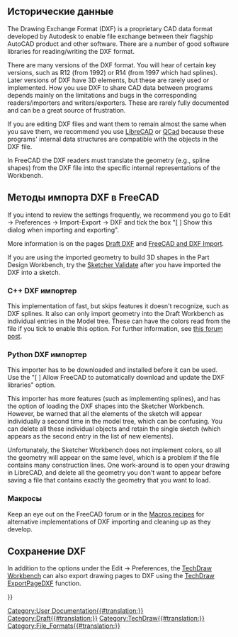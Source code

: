 <languages/>
{{TOCright}}

<span id="Background_history"></span>
== Исторические данные ==

The Drawing Exchange Format (DXF) is a proprietary CAD data format developed by Autodesk to enable file exchange between their flagship AutoCAD product and other software. There are a number of good software libraries for reading/writing the DXF format.

There are many versions of the DXF format. You will hear of certain key versions, such as R12 (from 1992) or R14 (from 1997 which had splines). Later versions of DXF have 3D elements, but these are rarely used or implemented. How you use DXF to share CAD data between programs depends mainly on the limitations and bugs in the corresponding readers/importers and writers/exporters. These are rarely fully documented and can be a great source of frustration.

If you are editing DXF files and want them to remain almost the same when you save them, we recommend you use [https://en.wikipedia.org/wiki/LibreCAD LibreCAD] or [https://en.wikipedia.org/wiki/QCad QCad] because these programs' internal data structures are compatible with the objects in the DXF file.

In FreeCAD the DXF readers must translate the geometry (e.g., spline shapes) from the DXF file into the specific internal representations of the Workbench.

<span id="Methods_for_importing_DXF_to_FreeCAD"></span>
== Методы импорта DXF в FreeCAD ==

If you intend to review the settings frequently, we recommend you go to Edit → Preferences → Import-Export → DXF and tick the box "[ ] Show this dialog when importing and exporting".

More information is on the pages [[Draft_DXF|Draft DXF]] and [[FreeCAD_and_DXF_Import|FreeCAD and DXF Import]].

If you are using the imported geometry to build 3D shapes in the Part Design Workbench, try the [[Sketcher_ValidateSketch|Sketcher Validate]] after you have imported the DXF into a sketch.

<span id="C++_DXF_importer"></span>
=== C++ DXF импортер ===

This implementation of fast, but skips features it doesn't recognize, such as DXF splines. It also can only import geometry into the Draft Workbench as individual entries in the Model tree. These can have the colors read from the file if you tick to enable this option. For further information, see [https://forum.freecadweb.org/viewtopic.php?f=3&t=32493 this forum post].

<span id="Python_DXF_importer"></span>
=== Python DXF импортер ===

This importer has to be downloaded and installed before it can be used. Use the "[ ] Allow FreeCAD to automatically download and update the DXF libraries" option.

This importer has more features (such as implementing splines), and has the option of loading the DXF shapes into the Sketcher Workbench. However, be warned that all the elements of the sketch will appear individually a second time in the model tree, which can be confusing. You can delete all these individual objects and retain the single sketch (which appears as the second entry in the list of new elements).

Unfortunately, the Sketcher Workbench does not implement colors, so all the geometry will appear on the same level, which is a problem if the file contains many construction lines. One work-around is to open your drawing in LibreCAD, and delete all the geometry you don't want to appear before saving a file that contains exactly the geometry that you want to load.

<span id="Macros"></span>
=== Макросы ===

Keep an eye out on the FreeCAD forum or in the [[Macros_recipes|Macros recipes]] for alternative implementations of DXF importing and cleaning up as they develop.

<span id="Saving_DXF"></span>
== Сохранение DXF ==

In addition to the options under the Edit → Preferences, the [[TechDraw_Workbench|TechDraw Workbench]] can also export drawing pages to DXF using the [[TechDraw_ExportPageDXF|TechDraw ExportPageDXF]] function.


{{Userdocnavi{{#translation:}}}}
[[Category:User Documentation{{#translation:}}]]
[[Category:Draft{{#translation:}}]]
[[Category:TechDraw{{#translation:}}]]
[[Category:File_Formats{{#translation:}}]]